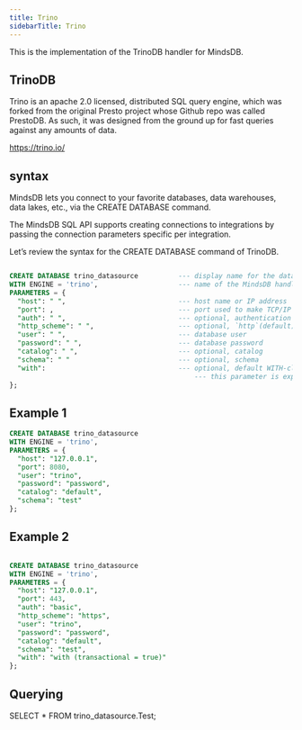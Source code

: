 ```yaml
---
title: Trino
sidebarTitle: Trino
---
```


This is the implementation of the TrinoDB handler for MindsDB.

## TrinoDB
Trino is an apache 2.0 licensed, distributed SQL query engine, which was forked from the original Presto project whose Github repo was called PrestoDB. As such, it was designed from the ground up for fast queries against any amounts of data.

https://trino.io/

## syntax
MindsDB lets you connect to your favorite databases, data warehouses, data lakes, etc., via the CREATE DATABASE command.

The MindsDB SQL API supports creating connections to integrations by passing the connection parameters specific per integration.

Let’s review the syntax for the CREATE DATABASE command of TrinoDB.

```sql

CREATE DATABASE trino_datasource          --- display name for the database
WITH ENGINE = 'trino',                    --- name of the MindsDB handler
PARAMETERS = {
  "host": " ",                            --- host name or IP address
  "port": ,                               --- port used to make TCP/IP connection
  "auth": " ",                            --- optional, authentication method, currently only `basic` is supported
  "http_scheme": " ",                     --- optional, `http`(default) or `https`
  "user": " ",                            --- database user
  "password": " ",                        --- database password
  "catalog": " ",                         --- optional, catalog
  "schema": " "                           --- optional, schema
  "with":                                 --- optional, default WITH-clause (properties) for ALL tables
                                              --- this parameter is experimental and might be changed or removed in future release
};

```


## Example 1
```sql
CREATE DATABASE trino_datasource
WITH ENGINE = 'trino',
PARAMETERS = {
  "host": "127.0.0.1",
  "port": 8080,
  "user": "trino",
  "password": "password",
  "catalog": "default",
  "schema": "test"
};
```
## Example 2

```sql

CREATE DATABASE trino_datasource
WITH ENGINE = 'trino',
PARAMETERS = {
  "host": "127.0.0.1",
  "port": 443,
  "auth": "basic",
  "http_scheme": "https",
  "user": "trino",
  "password": "password",
  "catalog": "default",
  "schema": "test",
  "with": "with (transactional = true)"
};

```

## Querying

SELECT * FROM trino_datasource.Test;
